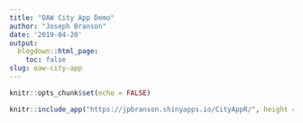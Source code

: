 ```yaml
---
title: "OAW City App Demo"
author: "Joseph Branson"
date: '2019-04-20'
output:
  blogdown::html_page:
    toc: false
slug: oaw-city-app
---
```


```r
knitr::opts_chunk$set(echo = FALSE)
```

```r
knitr::include_app("https://jpbranson.shinyapps.io/CityAppR/", height = "100%")
```

